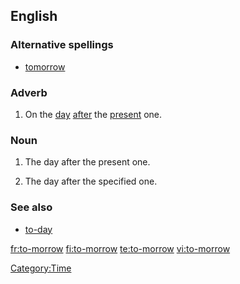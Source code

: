 ==English==

===Alternative spellings===
* [[tomorrow]] {{qualifier|current, not obsolete}}

===Adverb===
{{en-adv|-}}

# {{obsolete}} On the [[day]] [[after]] the [[present]] one.

===Noun===
{{en-noun}}

# {{obsolete|singulare tantum}} The day after the present one.
# {{obsolete}} The day after the specified one.

===See also===
* [[to-day]]

[[Category:Time]]

[[fr:to-morrow]]
[[fi:to-morrow]]
[[te:to-morrow]]
[[vi:to-morrow]]